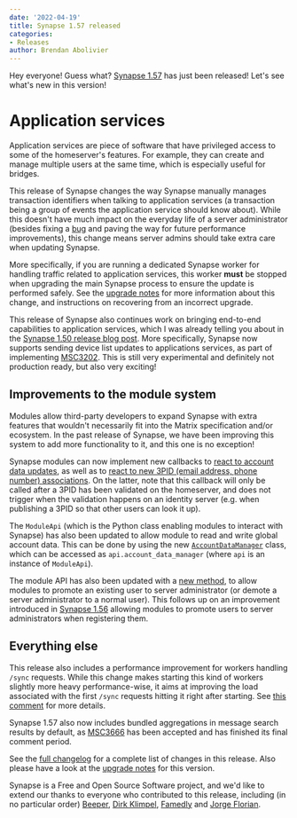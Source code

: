 ```yaml
---
date: '2022-04-19'
title: Synapse 1.57 released
categories:
- Releases
author: Brendan Abolivier
---
```


Hey everyone! Guess what? [Synapse
1.57](https://github.com/matrix-org/synapse/releases/tag/v1.57.0) has just been
released! Let's see what's new in this version!

# Application services

Application services are piece of software that have privileged access to some
of the homeserver's features. For example, they can create and manage multiple
users at the same time, which is especially useful for bridges.

This release of Synapse changes the way Synapse manually manages transaction
identifiers when talking to application services (a transaction being a group of
events the application service should know about). While this doesn't have much
impact on the everyday life of a server administrator (besides fixing a
[bug](https://github.com/matrix-org/synapse/pull/12209) and paving the way for
future performance improvements), this change means server admins should take
extra care when updating Synapse.

More specifically, if you are running a dedicated Synapse worker for handling
traffic related to application services, this worker **must** be stopped when
upgrading the main Synapse process to ensure the update is performed safely. See
the [upgrade
notes](https://matrix-org.github.io/synapse/v1.57/upgrade#changes-to-database-schema-for-application-services)
for more information about this change, and instructions on recovering from an
incorrect upgrade.

This release of Synapse also continues work on bringing end-to-end capabilities
to application services, which I was already telling you about in the [Synapse
1.50 release blog
post](https://matrix.org/blog/2022/01/18/synapse-1-50-released). More
specifically, Synapse now supports sending device list updates to applications
services, as part of implementing
[MSC3202](https://github.com/matrix-org/matrix-spec-proposals/pull/3202). This
is still very experimental and definitely not production ready, but also very
exciting!

## Improvements to the module system

Modules allow third-party developers to expand Synapse with extra features that
wouldn't necessarily fit into the Matrix specification and/or ecosystem. In the
past release of Synapse, we have been improving this system to add more
functionality to it, and this one is no exception!

Synapse modules can now implement new callbacks to [react to account data
updates](https://matrix-org.github.io/synapse/v1.57/modules/account_data_callbacks.html#on_account_data_updated),
as well as to [react to new 3PID (email address, phone number)
associations](https://matrix-org.github.io/synapse/v1.57/modules/third_party_rules_callbacks.html#on_threepid_bind).
On the latter, note that this callback will only be called after a 3PID has been
validated on the homeserver, and does not trigger when the validation happens on
an identity server (e.g. when publishing a 3PID so that other users can look it
up).

The `ModuleApi` (which is the Python class enabling modules to interact with
Synapse) has also been updated to allow module to read and write global account
data. This can be done by using the new
[`AccountDataManager`](https://github.com/matrix-org/synapse/blob/e31d06f6f0923d001736f5e6e08616293bd4b120/synapse/module_api/__init__.py#L1401-L1464)
class, which can be accessed as `api.account_data_manager` (where `api` is an
instance of `ModuleApi`).

The module API has also been updated with a [new
method](https://github.com/matrix-org/synapse/blob/e31d06f6f0923d001736f5e6e08616293bd4b120/synapse/module_api/__init__.py#L543-L552),
to allow modules to promote an existing user to server administrator (or demote
a server administrator to a normal user). This follows up on an improvement
introduced in [Synapse
1.56](https://matrix.org/blog/2022/04/05/synapse-1-56-released) allowing modules
to promote users to server administrators when registering them.

## Everything else

This release also includes a performance improvement for workers handling
`/sync` requests. While this change makes starting this kind of workers slightly
more heavy performance-wise, it aims at improving the load associated with the
first `/sync` requests hitting it right after starting. See [this
comment](https://github.com/matrix-org/synapse/pull/12367#issuecomment-1088574192)
for more details.

Synapse 1.57 also now includes bundled aggregations in message search results by
default, as
[MSC3666](https://github.com/matrix-org/matrix-spec-proposals/pull/3666) has
been accepted and has finished its final comment period.

See the [full
changelog](https://github.com/matrix-org/synapse/releases/tag/v1.57.0) for a
complete list of changes in this release. Also please have a look at the
[upgrade
notes](https://matrix-org.github.io/synapse/v1.57/upgrade#upgrading-to-v1570)
for this version.

Synapse is a Free and Open Source Software project, and we'd like to extend our
thanks to everyone who contributed to this release, including (in no particular
order) [Beeper](https://www.beeper.com/), [Dirk
Klimpel](https://github.com/dklimpel), [Famedly](https://famedly.com/) and
[Jorge Florian](https://github.com/watson28).
